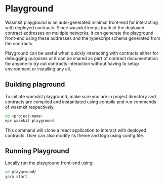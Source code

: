 # Playground

Wasmkit playground is an auto-generated minimal front-end for interacting with deployed contracts. Since wasmkit keeps track of the deployed contract addresses on multiple networks, it can generate the playground front-end using these addresses and the typescript schema generated from the contracts.

Playground can be useful when quickly interacting with contracts either for debugging purposes or it can be shared as part of contract documentation for anyone to try out contracts interaction without having to setup environment or installing any cli.

## Building plaground

To initiate wamskit playground, make sure you are in project directory and contracts are compiled and instantiated using compile and run commands of wasmkit respectively.

```bash
cd <project-name>
npx wasmkit playground
```

This command will clone a react application to interact with deployed contracts. User can also modify its theme and logo using config file.

## Running Playground

Locally run the playground front-end using:

```bash
cd playground/
yarn start
```
